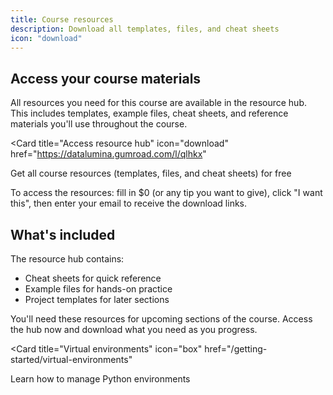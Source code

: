 ```yaml
---
title: Course resources
description: Download all templates, files, and cheat sheets
icon: "download"
---
```


## Access your course materials

All resources you need for this course are available in the resource hub. This includes templates, example files, cheat sheets, and reference materials you'll use throughout the course.

<Card
  title="Access resource hub"
  icon="download"
  href="https://datalumina.gumroad.com/l/qlhkx"
>
  Get all course resources (templates, files, and cheat sheets) for free
</Card>

To access the resources: fill in $0 (or any tip you want to give), click "I want this", then enter your email to receive the download links.

## What's included

The resource hub contains:
- Cheat sheets for quick reference
- Example files for hands-on practice
- Project templates for later sections

<Note>
  You'll need these resources for upcoming sections of the course. Access the hub now and download what you need as you progress.
</Note>

<Card
  title="Virtual environments"
  icon="box"
  href="/getting-started/virtual-environments"
>
  Learn how to manage Python environments
</Card>
